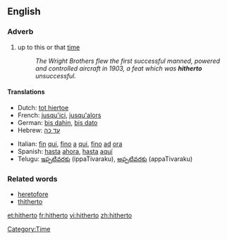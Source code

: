 ==English==
===Adverb===
# up to this or that [[time]] <!--(used frequently in [[legal]] papers).-->
#:''The Wright Brothers flew the first successful manned, powered and controlled aircraft in 1903, a feat which was '''hitherto''' unsuccessful.''

====Translations====
{{top}}
*Dutch: [[tot hiertoe]]
*French: [[jusqu'ici]], [[jusqu'alors]]
*German: [[bis dahin]], [[bis dato]]
*Hebrew: [[עד כה]]
{{mid}}
*Italian: [[fin]] [[qui]], [[fino]] [[a]] [[qui]], [[fino]] [[ad]] [[ora]]
*Spanish: [[hasta]] [[ahora]], [[hasta]] [[aquí]]
*Telugu: [[ఇప్పటివరకు]] (ippaTivaraku), [[అప్పటివరకు]] (appaTivaraku)
{{bottom}}

===Related words===
*[[heretofore]]
*[[thitherto]]

[[Category:Time]]

[[et:hitherto]]
[[fr:hitherto]]
[[vi:hitherto]]
[[zh:hitherto]]